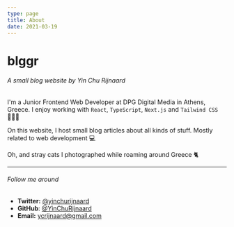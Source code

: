 ```yaml
---
type: page
title: About
date: 2021-03-19
---
```


# blggr

###### A small blog website by Yin Chu Rijnaard

I'm a Junior Frontend Web Developer at DPG Digital Media in Athens, Greece. I enjoy working with `React`, `TypeScript`, `Next.js` and `Tailwind CSS` 👨🏻‍💻

On this website, I host small blog articles about all kinds of stuff. Mostly related to web development 💻

Oh, and stray cats I photographed while roaming around Greece 🐈

---

###### Follow me around

- **Twitter:** [@yinchurijnaard](https://twitter.com/yinchurijnaard)
- **GitHub**: [@YinChuRijnaard](https://github.com/YinChuRijnaard)
- **Email:** ycrijnaard@gmail.com
